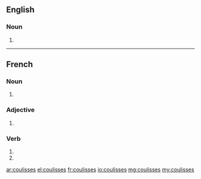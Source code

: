 ==English==

===Noun===
{{head|en|plural}}

# {{plural of|coulisse|lang=en}}

----

==French==

===Noun===
{{head|fr|plural|g=f-p}}

# {{plural of|coulisse|lang=fr}}

===Adjective===
{{fr-adj-form}}

# {{feminine plural of|coulis|lang=fr}}

===Verb===
{{fr-verb-form}}

# {{inflection of|coulisser||2|s|pres|ind|lang=fr}}
# {{inflection of|coulisser||2|s|pres|sub|lang=fr}}

[[ar:coulisses]]
[[el:coulisses]]
[[fr:coulisses]]
[[io:coulisses]]
[[mg:coulisses]]
[[my:coulisses]]